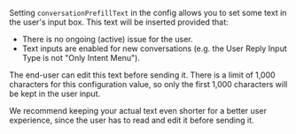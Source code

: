 
Setting `conversationPrefillText` in the config allows you to set some text in the user's input box. This text will be inserted provided that:

- There is no ongoing (active) issue for the user.
- Text inputs are enabled for new conversations (e.g. the User Reply Input Type is not "Only Intent Menu").

<Admonition type="info" title="Note">

The end-user can edit this text before sending it. There is a limit of 1,000 characters for this configuration value, so only the first 1,000 characters will be kept in the user input.

We recommend keeping your actual text even shorter for a better user experience, since the user has to read and edit it before sending it.

</Admonition>
